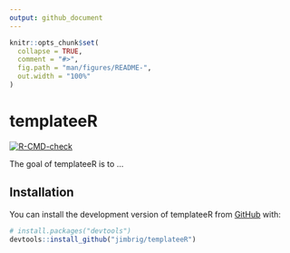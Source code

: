 ```yaml
---
output: github_document
---
```


<!-- README.md is generated from README.Rmd. Please edit that file -->

```r
knitr::opts_chunk$set(
  collapse = TRUE,
  comment = "#>",
  fig.path = "man/figures/README-",
  out.width = "100%"
)
```

# templateeR

<!-- badges: start -->
[![R-CMD-check](https://github.com/jimbrig/templateeR/workflows/R-CMD-check/badge.svg)](https://github.com/jimbrig/templateeR/actions)
<!-- badges: end -->

The goal of templateeR is to ...

## Installation

You can install the development version of templateeR from [GitHub](https://github.com/) with:

``` r
# install.packages("devtools")
devtools::install_github("jimbrig/templateeR")
```

